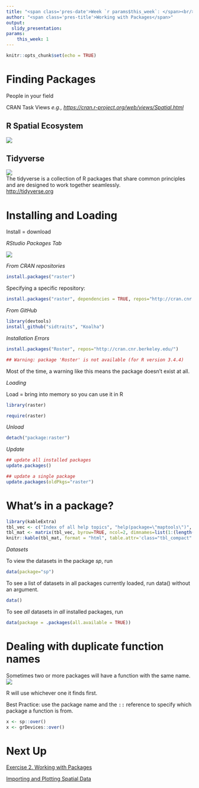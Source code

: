```yaml
---
title: "<span class='pres-date'>Week `r params$this_week`: </span><br/><span class='pres-subtitle'>`r load('../common/course_info.RData'); lstCI$course_title`</span> <br/><span class='pres-date'>`r lstCI[[paste0('class0', params$this_week)]]`</span>"
author: "<span class='pres-title'>Working with Packages</span>"
output: 
  slidy_presentation:
params:
    this_week: 1
---
```


```r
knitr::opts_chunk$set(echo = TRUE)
```

# Finding Packages

People in your field

CRAN Task Views *e.g., <https://cran.r-project.org/web/views/Spatial.html>*

## R Spatial Ecosystem

<div class="centerblock"><img src="images/rspatial_ecosystem_v2_776x486.png"></img></div>

## Tidyverse

<div class="centerblock"><img src="images/tidyverse_1000x530.png"></img><br/>
The tidyverse is a collection of R packages that share common principles and are designed to work together seamlessly.<br/>
<a href="http://tidyverse.org">http://tidyverse.org</a>
</div>

# Installing and Loading

Install = download

*RStudio Packages Tab*

<div class="indented2">
![](images/rstudio_install-packages.png)
</div>

_From CRAN repositories_

```r
install.packages("raster")
```

Specifying a specific repository:

```r
install.packages("raster", dependencies = TRUE, repos="http://cran.cnr.berkeley.edu/")
```

_From GitHub_

```r
library(devtools)
install_github("sidtraits", "Koalha")
```

_Installation Errors_

```r
install.packages("Roster", repos="http://cran.cnr.berkeley.edu/")
```

```r
## Warning: package 'Roster' is not available (for R version 3.4.4)
```


Most of the time, a warning like this means the package doesn't exist at all.

_Loading_

Load = bring into memory so you can use it in R

```r
library(raster)
```

```r
require(raster)
```

*Unload*

```r
detach("package:raster")
```

*Update*

```r
## update all installed packages
update.packages() 

## update a single package
update.packages(oldPkgs="raster")
```

# What's in a package?

```r
library(kableExtra)
tbl_vec <- c("Index of all help topics", "help(package=\"maptools\")", "Vignettes", "browseVignettes(package = \"raster\")", "Bundled datasets", "data(package=\"myPackge\")", "Installation directory", "system.file(package = \"maptools\")", "Files", "system.file(\"external/countries.csv\", package=\"raster\")", "Bundled demos", "demo(package=\"sp\")", "Run a demo", "demo(webmap)")
tbl_mat <- matrix(tbl_vec, byrow=TRUE, ncol=2, dimnames=list(1:(length(tbl_vec)/2), c("Content", "Cmd")))
knitr::kable(tbl_mat, format = "html", table.attr='class="tbl_compact"') %>% column_spec(column=2, monospace = TRUE)
```

*Datasets*

To view the datasets in the package *sp*, run

```r
data(package="sp")
```

To see a list of datasets in all packages currently loaded, run data() without an argument.

```r
data()
```

To see *all* datasets in *all* installed packages, run

```r
data(package = .packages(all.available = TRUE))
```

# Dealing with duplicate function names

Sometimes two or more packages will have a function with the same name. ![](images/sad-face-32x32.png) 

R will use whichever one it finds first.

Best Practice: use the package name and the <tt>::</tt> reference to specify which package a function is from.

```r
x <- sp::over()
x <- grDevices::over()
```


# Next Up

[Exercise 2. Working with Packages](../exercises/ex02_packages.html){target="_blank"}

[Importing and Plotting Spatial Data](part01d_import_plot.html)





